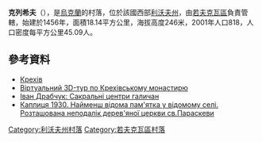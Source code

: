 {{coord|50|2|57|N|23|48|43|E|scale:10000|display=title}}

'''克列希夫'''（{{lang-uk|Крехів}}），是[[烏克蘭|烏克蘭]]的村落，位於該國西部[[利沃夫州|利沃夫州]]，由[[若夫克瓦區|若夫克瓦區]]負責管轄，始建於1456年，面積18.14平方公里，海拔高度246米，2001年人口818，人口密度每平方公里45.09人。

==參考資料==
*[http://gska2.rada.gov.ua/pls/z7502/A005?rdat1=22.12.2008&rf7571=19785 Крехів]{{dead link|date=2017年11月 |bot=InternetArchiveBot |fix-attempted=yes }}
* [https://web.archive.org/web/20120513180401/http://welcome.lviv.ua/index.php?cat=culture_hrams&id=49 Віртуальний 3D-тур по Крехівському монастирю]
* [https://web.archive.org/web/20071006155540/http://nz.com.if.ua/cgi-bin/index.cgi?action=show&kind=gaz&lang=ukr&sub=statti&news=statti&filepage=Sacralni Іван Драбчук: Сакральні центри галичан]
* [http://vicarman.livejournal.com/13701.html Каплиця 1930. Найменш відома пам'ятка у відомому селі. Розташована неподалік дерев'яної церкви св.Параскеви] {{Wayback|url=http://vicarman.livejournal.com/13701.html |date=20110826015956 }}

{{DEFAULTSORT:Крехів}}
[[Category:利沃夫州村落|Category:利沃夫州村落]]
[[Category:若夫克瓦區村落|Category:若夫克瓦區村落]]


{{Lviv-geo-stub}}